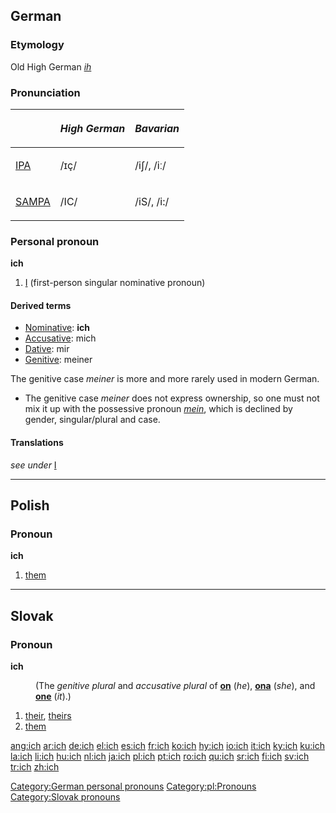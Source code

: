 {{see|Ich}}
==German==

===Etymology===
Old High German ''[[ih]]''

===Pronunciation===
{| border=1 cellpadding=5
! !! ''High German'' !! ''Bavarian''
|-
| [[w:IPA|IPA]] ||  /ɪç/ || /iʃ/, /iː/
|-
| [[w:SAMPA|SAMPA]] || /IC/ || /iS/, /i:/
|}

{{rfc-header|Personal pronoun}}
===Personal pronoun===
'''ich'''

# [[I]] (first-person singular nominative pronoun)

====Derived terms====
*[[Nominative]]: '''ich'''
*[[Accusative]]: mich
*[[Dative]]: mir
*[[Genitive]]: meiner

The genitive case ''meiner'' is more and more rarely used in modern German.
*The genitive case ''meiner'' does not express ownership, so one must not mix it up with the possessive pronoun ''[[mein]]'', which is declined by gender, singular/plural and case.

====Translations====
''see under'' [[I#Personal pronoun|I]]

[[Category:German personal pronouns]]

----

==Polish==

===Pronoun===
'''ich'''

# [[them]]

[[Category:pl:Pronouns]]

----

==Slovak==

===Pronoun===
'''ich'''

:(The ''genitive plural'' and ''accusative plural'' of '''[[on#Slovak|on]]''' (''he''), '''[[ona#Slovak|ona]]''' (''she''), and '''[[ono#Slovak|one]]''' (''it'').)

# [[their]], [[theirs]]
# [[them]]

[[Category:Slovak pronouns]]

[[ang:ich]]
[[ar:ich]]
[[de:ich]]
[[el:ich]]
[[es:ich]]
[[fr:ich]]
[[ko:ich]]
[[hy:ich]]
[[io:ich]]
[[it:ich]]
[[ky:ich]]
[[ku:ich]]
[[la:ich]]
[[li:ich]]
[[hu:ich]]
[[nl:ich]]
[[ja:ich]]
[[pl:ich]]
[[pt:ich]]
[[ro:ich]]
[[qu:ich]]
[[sr:ich]]
[[fi:ich]]
[[sv:ich]]
[[tr:ich]]
[[zh:ich]]